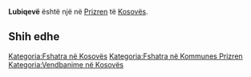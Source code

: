 {{Fshat në 
 | Emri                = Lubiqevë
 | EmriAlt                = 
 | NAME_SHORT_FORM=      
 | NAME_GENERIC=      
 | NAME_SORT_NAME_RO=      LUBIQEVE
 | FULL_NAME_RO = Lubiqevë
 | FULL_NAME_ND_RO=Lubiqeve
 | SORT_NAME_RG=LUBIQEVE
 | FULL_NAME_RG=Lubiqevë
 | FULL_NAME_ND_RG=Lubiqeve
 | SRP_NAME_SHORT_FORM=      
 | SRP_NAME_GENERIC=      
 | SRP_NAME_SORT_NAME_RO=      
 | SRP_FULL_NAME_RO = 
 | SRP_FULL_NAME_ND_RO=
 | SRP_SORT_NAME_RG=
 | SRP_FULL_NAME_RG=
 | SRP_FULL_NAME_ND_RG=
 | Emri (Rasa dhanore) = 
 | Figura              = 
 | Shteti              = Kosovo
 | Komuna              = Prizren
 | Kodi postar         = 
 | Sipërfaqja          = 

 | Popullsia           = 

 | Regj. i popullsisë  = 
 | Dend. e popullsisë  = 
 | Faqja zyrtare       = 
 <!--- Koordinatat ----> 
 | Gjerësia            = 42.155556
 | Gjatësia            = 20.733889
 | Lartësia            = 
}}
'''Lubiqevë''' është një [[]] në [[Prizren]] të [[Kosovës]].

<!-- == Gjeografia == -->
<!-- == Historia == -->
<!-- == Demografia == -->
== Shih edhe ==
{{Komuna Prizren}}
{{Kosovo-Administrata-Cung}}

[[Kategoria:Fshatra në Kosovës]]
[[Kategoria:Fshatra në Kommunes Prizren]]
[[Kategoria:Vendbanime në Kosovës]]